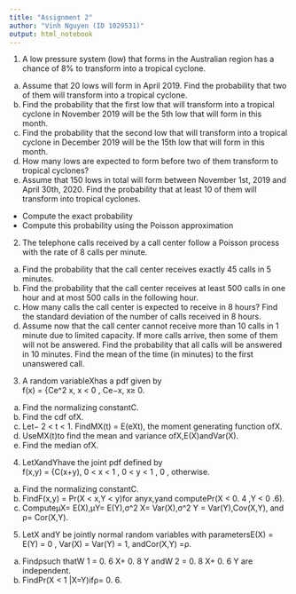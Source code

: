 ```yaml
---
title: "Assignment 2"
author: "Vinh Nguyen (ID 1029531)"
output: html_notebook
---
```



1. A low pressure system (low) that forms in the Australian region has a chance of 8% to
    transform into a tropical cyclone.  
(a) Assume that 20 lows will form in April 2019. Find the probability that two of
them will transform into a tropical cyclone.
(b) Find the probability that the first low that will transform into a tropical cyclone
in November 2019 will be the 5th low that will form in this month.
(c) Find the probability that the second low that will transform into a tropical cyclone
in December 2019 will be the 15th low that will form in this month.
(d) How many lows are expected to form before two of them transform to tropical
cyclones?
(e) Assume that 150 lows in total will form between November 1st, 2019 and April
30th, 2020. Find the probability that at least 10 of them will transform into
tropical cyclones.
- Compute the exact probability
- Compute this probability using the Poisson approximation

2. The telephone calls received by a call center follow a Poisson process with the rate of
8 calls per minute.  
(a) Find the probability that the call center receives exactly 45 calls in 5 minutes.
(b) Find the probability that the call center receives at least 500 calls in one hour
and at most 500 calls in the following hour.
(c) How many calls the call center is expected to receive in 8 hours? Find the standard
deviation of the number of calls received in 8 hours.
(d) Assume now that the call center cannot receive more than 10 calls in 1 minute due
to limited capacity. If more calls arrive, then some of them will not be answered.
Find the probability that all calls will be answered in 10 minutes. Find the mean
of the time (in minutes) to the first unanswered call.

3. A random variableXhas a pdf given by  
f(x) = {Ce^2 x, x < 0 , Ce−x, x≥ 0.  
(a) Find the normalizing constantC.
(b) Find the cdf ofX.
(c) Let− 2 < t < 1. FindMX(t) = E(eXt), the moment generating function ofX.
(d) UseMX(t)to find the mean and variance ofX,E(X)andVar(X).
(e) Find the median ofX.

4. LetXandYhave the joint pdf defined by  
f(x,y) = {C(x+y), 0 < x < 1 , 0 < y < 1 , 0 , otherwise.
(a) Find the normalizing constantC.
(b) FindF(x,y) = Pr(X < x,Y < y)for anyx,yand computePr(X < 0. 4 ,Y < 0 .6).
(c) ComputeμX= E(X),μY= E(Y),σ^2 X= Var(X),σ^2 Y = Var(Y),Cov(X,Y), and
ρ= Cor(X,Y).

5. LetX andY be jointly normal random variables with parametersE(X) = E(Y) =
    0 , Var(X) = Var(Y) = 1, andCor(X,Y) =ρ.  
(a) Findρsuch thatW 1 = 0. 6 X+ 0. 8 Y andW 2 = 0. 8 X+ 0. 6 Y are independent.
(b) FindPr(X < 1 |X=Y)ifρ= 0. 6.



